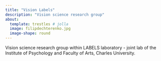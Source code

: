 ```yaml
---
title: "Vision Labels"
description: "Vision science research group"
about:
  template: trestles # jolla
  image: filipdechterenko.jpg
  image-shape: round
---
```


Vision science research group within LABELS laboratory - joint lab of the Institute of Psychology and Faculty of Arts, Charles University.
